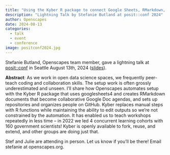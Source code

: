 ```yaml
---
title: "Using the Kyber R package to connect Google Sheets, RMarkdown, GitHub, and Agenda docs for open education"
description: "Lightning Talk by Stefanie Butland at posit::conf 2024" 
author: Openscapes
date: 2024-08-13
categories:
  - talk
  - event
  - conference
image: positconf2024.jpg
---
```


Stefanie Butland, Openscapes team member, gave a lightning talk at [posit::conf](https://posit.co/conference/) in Seattle August 13th, 2024 ([slides](Using the Kyber R package to connect Google Sheets, RMarkdown, GitHub, and Agenda docs for open education)).

**Abstract**: As we work in open data science spaces, we frequently peer-teach coding and collaboration skills. The setup work is often grossly underestimated and unseen. I’ll share how Openscapes automates setup with the Kyber R package that uses googlesheets4 and creates RMarkdown documents that become collaborative Google Doc agendas, and sets up repositories and organizes people on GitHub. Kyber replaces manual steps with R functions while maintaining the ability to edit outputs so we’re not constrained by the automation. It has enabled us to teach workshops repeatedly in less time – in 2022 we led 4 concurrent learning cohorts with 160 government scientists! Kyber is openly available to fork, reuse, and extend, and other groups are doing just that.

Stef and Julie are attending in person. Let us know if you'll be there! Email stefanie at openscapes.org.
